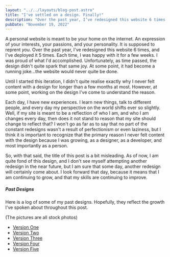 ```yaml
---
layout: "../../layouts/blog-post.astro"
title: "I've settled on a design. Finally!"
description: "Over the past year, I’ve redesigned this website 6 times. Deployed it 5 times. Here's what I learned."
pubDate: "November 19, 2022"
---
```


A personal website is meant to be your home on the internet. An expression of your interests, your passions, and your personality. It is supposed to reprent _you_. Over the past year, I've redesigned this website 6 times, and I've deployed it 5 times.
Each time, I was happy with it for a few weeks. I was proud of what I'd accomplished. Unfortunately, as time passed, the design didn't quite spark that same joy. At some point, it had become a running joke...the website would never quite be done.

Until I started this iteration, I didn't quite realise exactly why I never felt content with a design for longer than a few months at most. However, at some point, working on the design I've come to understand the reason.

Each day, I have new experiences. I learn new things, talk to different people, and every day my perspective on the world shifts ever so slightly. Well, if my site is meant to be a reflection of who I am, and who I am changes every day, then does it not stand to reason that my site should change to reflect that?
I won't go as far as to say that no part of the constant redesigns wasn't a result of perfectionism or even laziness, but I think it is important to recognize that the primary reason I never felt content with the design because I was growing, as a designer, as a developer, and most importantly as a person.

So, with that said, the title of this post is a bit misleading. As of now, I am quite fond of this design, and I don't see myself attempting another redesign in the near future, but I am sure that some day, another redesign will certainly come about. I look forward that day, because it means that I am continuing to grow, and that my skills are continuing to improve.

##### Past Designs

Here is a log of some of my past designs. Hopefully, they reflect the growth I've spoken about throughout this post.

(The pictures are all stock photos)

- [Version One](https://portfolio-ngevcbx5x-idarklightning.vercel.app/)
- [Version Two](https://portfolio-24rpnrweu-idarklightning.vercel.app/)
- [Version Three](https://portfolio-bz3idcadh-idarklightning.vercel.app/)
- [Version Four](https://portfolio-git-v3-idarklightning.vercel.app/)
- [Version Five](https://portfolio-f3gfbvrjo-idarklightning.vercel.app/)
